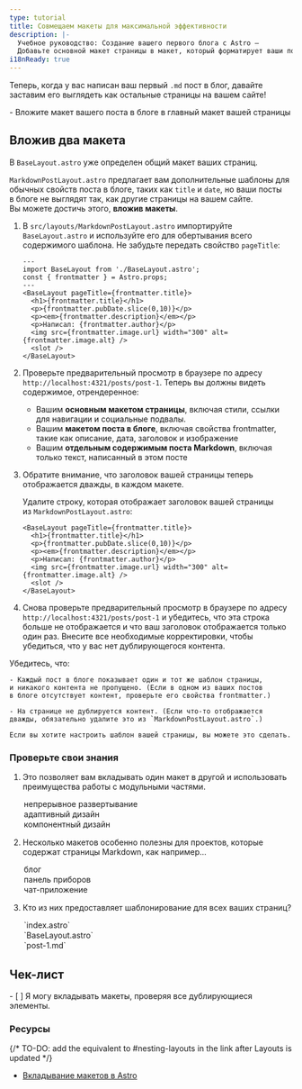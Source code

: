 ```yaml
---
type: tutorial
title: Совмещаем макеты для максимальной эффективности
description: |-
  Учебное руководство: Создание вашего первого блога с Astro —
  Добавьте основной макет страницы в макет, который форматирует ваши посты в блоге
i18nReady: true
---
```




Теперь, когда у вас написан ваш первый `.md` пост в блог, давайте заставим его выглядеть как остальные страницы на вашем сайте!

<PreCheck>
  - Вложите макет вашего поста в блоге в главный макет вашей страницы
</PreCheck>

## Вложив два макета

В `BaseLayout.astro` уже определен общий макет ваших страниц.

`MarkdownPostLayout.astro` предлагает вам дополнительные шаблоны для обычных свойств поста в блоге, таких как `title` и `date`, но ваши посты в блоге не выглядят так, как другие страницы на вашем сайте. Вы можете достичь этого, **вложив макеты**.

1. В `src/layouts/MarkdownPostLayout.astro` импортируйте `BaseLayout.astro` и используйте его для обертывания всего содержимого шаблона. Не забудьте передать свойство `pageTitle`:

    ```astro title="src/layouts/MarkdownPostLayout.astro" ins={2,5,12}
    ---
    import BaseLayout from './BaseLayout.astro';
    const { frontmatter } = Astro.props;
    ---
    <BaseLayout pageTitle={frontmatter.title}>
      <h1>{frontmatter.title}</h1>
      <p>{frontmatter.pubDate.slice(0,10)}</p>
      <p><em>{frontmatter.description}</em></p>
      <p>Написал: {frontmatter.author}</p>
      <img src={frontmatter.image.url} width="300" alt={frontmatter.image.alt} />
      <slot />
    </BaseLayout>
    ```

2. Проверьте предварительный просмотр в браузере по адресу `http://localhost:4321/posts/post-1`. Теперь вы должны видеть содержимое, отрендеренное:

   - Вашим **основным макетом страницы**, включая стили, ссылки для навигации и социальные подвалы.
   - Вашим **макетом поста в блоге**, включая свойства frontmatter, такие как описание, дата, заголовок и изображение
   - Вашим **отдельным содержимым поста Markdown**, включая только текст, написанный в этом посте

3. Обратите внимание, что заголовок вашей страницы теперь отображается дважды, в каждом макете.

    Удалите строку, которая отображает заголовок вашей страницы из `MarkdownPostLayout.astro`:

    ```astro title="src/layouts/MarkdownPostLayout.astro" del={2}
    <BaseLayout pageTitle={frontmatter.title}>
      <h1>{frontmatter.title}</h1>
      <p>{frontmatter.pubDate.slice(0,10)}</p>
      <p><em>{frontmatter.description}</em></p>
      <p>Написал: {frontmatter.author}</p>
      <img src={frontmatter.image.url} width="300" alt={frontmatter.image.alt} />
      <slot />
    </BaseLayout>
    ```

5. Снова проверьте предварительный просмотр в браузере по адресу `http://localhost:4321/posts/post-1` и убедитесь, что эта строка больше не отображается и что ваш заголовок отображается только один раз. Внесите все необходимые корректировки, чтобы убедиться, что у вас нет дублирующегося контента.

  Убедитесь, что:

    - Каждый пост в блоге показывает один и тот же шаблон страницы, и никакого контента не пропущено. (Если в одном из ваших постов в блоге отсутствует контент, проверьте его свойства frontmatter.)

    - На странице не дублируется контент. (Если что-то отображается дважды, обязательно удалите это из `MarkdownPostLayout.astro`.)

    Если вы хотите настроить шаблон вашей страницы, вы можете это сделать.




<Box icon="question-mark">

### Проверьте свои знания

1. Это позволяет вам вкладывать один макет в другой и использовать преимущества работы с модульными частями.

    <MultipleChoice>
        <Option>
            непрерывное развертывание
        </Option>
        <Option>
            адаптивный дизайн
        </Option>
        <Option isCorrect>
            компонентный дизайн
        </Option>
    </MultipleChoice>

2. Несколько макетов особенно полезны для проектов, которые содержат страницы Markdown, как например…

    <MultipleChoice>
        <Option isCorrect>
            блог
        </Option>
        <Option>
        панель приборов
        </Option>
        <Option>
            чат-приложение
        </Option>
    </MultipleChoice>

3. Кто из них предоставляет шаблонирование для всех ваших страниц?

    <MultipleChoice>
        <Option>
            `index.astro`
        </Option>
        <Option isCorrect>
            `BaseLayout.astro`
        </Option>
        <Option>
            `post-1.md`
        </Option>
    </MultipleChoice>
</Box>

<Box icon="check-list">

## Чек-лист

<Checklist>
- [ ] Я могу вкладывать макеты, проверяя все дублирующиеся элементы.
</Checklist>
</Box>

### Ресурсы

{/* TO-DO: add the equivalent to #nesting-layouts in the link after Layouts is updated */}
- [Вкладывание макетов в Astro](/ru/basics/layouts/)
